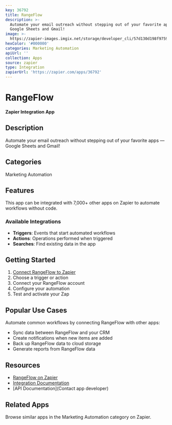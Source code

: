 ```yaml
---
key: 36792
title: RangeFlow
description: >-
  Automate your email outreach without stepping out of your favorite apps —
  Google Sheets and Gmail!​
image: >-
  https://zapier-images.imgix.net/storage/developer_cli/57d130d198f9759bb3ae699e5acf3d4e.png?auto=format%2Ccompress&ixlib=python-3.0.0&q=50
hexColor: '#000000'
categories: Marketing Automation
apiUrl: ''
collection: Apps
source: zapier
type: Integration
zapierUrl: 'https://zapier.com/apps/36792'
---
```

# RangeFlow

**Zapier Integration App**

## Description

Automate your email outreach without stepping out of your favorite apps — Google Sheets and Gmail!​

## Categories

Marketing Automation

## Features

This app can be integrated with 7,000+ other apps on Zapier to automate workflows without code.

### Available Integrations

- **Triggers**: Events that start automated workflows
- **Actions**: Operations performed when triggered
- **Searches**: Find existing data in the app

## Getting Started

1. [Connect RangeFlow to Zapier](https://zapier.com/apps/36792)
2. Choose a trigger or action
3. Connect your RangeFlow account
4. Configure your automation
5. Test and activate your Zap

## Popular Use Cases

Automate common workflows by connecting RangeFlow with other apps:

- Sync data between RangeFlow and your CRM
- Create notifications when new items are added
- Back up RangeFlow data to cloud storage
- Generate reports from RangeFlow data

## Resources

- [RangeFlow on Zapier](https://zapier.com/apps/36792)
- [Integration Documentation](https://zapier.com/apps/36792/integrations)
- [API Documentation](Contact app developer)

## Related Apps

Browse similar apps in the Marketing Automation category on Zapier.
